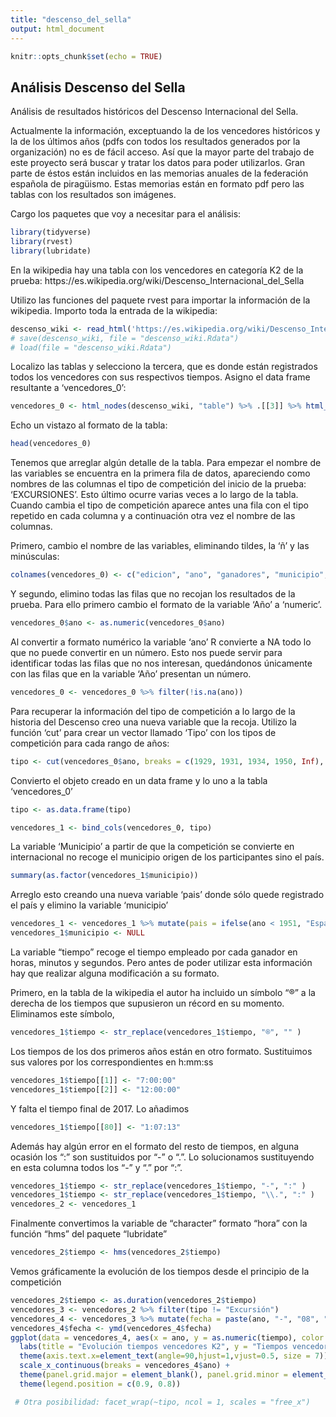 ```yaml
---
title: "descenso_del_sella"
output: html_document
---
```


```r
knitr::opts_chunk$set(echo = TRUE)
```

## Análisis Descenso del Sella

Análisis de resultados históricos del Descenso Internacional del Sella.

Actualmente la información, exceptuando la de los vencedores históricos y la de los últimos años (pdfs con todos los resultados generados por la organización) no es de fácil acceso. Así que la mayor parte del trabajo de este proyecto será buscar y tratar los datos para poder utilizarlos. Gran parte de éstos están incluidos en las memorias anuales de la federación española de piragüismo. Estas memorias están en formato pdf pero las tablas con los resultados son imágenes. 

Cargo los paquetes que voy a necesitar para el análisis:

```r
library(tidyverse)
library(rvest)
library(lubridate)
```

En la wikipedia hay una tabla con los vencedores en categoría K2 de la prueba: https://es.wikipedia.org/wiki/Descenso_Internacional_del_Sella

Utilizo las funciones del paquete rvest para importar la información de la wikipedia.
Importo toda la entrada de la wikipedia:
```r
descenso_wiki <- read_html('https://es.wikipedia.org/wiki/Descenso_Internacional_del_Sella')
# save(descenso_wiki, file = "descenso_wiki.Rdata")
# load(file = "descenso_wiki.Rdata")
```
Localizo las tablas y selecciono la tercera, que es donde están registrados todos los vencedores con sus respectivos tiempos. 
Asigno el data frame resultante a 'vencedores_0':
```r
vencedores_0 <- html_nodes(descenso_wiki, "table") %>% .[[3]] %>% html_table(header = TRUE)

```

Echo un vistazo al formato de la tabla:
```r
head(vencedores_0)
```
Tenemos que arreglar algún detalle de la tabla. Para empezar el nombre de las variables se encuentra en la primera fila de datos, apareciendo como nombres de las columnas el tipo de competición del inicio de la prueba: 'EXCURSIONES'. Esto último ocurre varias veces a lo largo de la tabla. Cuando cambia el tipo de competición aparece antes una fila con el tipo repetido en cada columna y a continuación otra vez el nombre de las columnas.

Primero, cambio el nombre de las variables, eliminando tildes, la 'ñ' y las minúsculas:
``` r
colnames(vencedores_0) <- c("edicion", "ano", "ganadores", "municipio", "tiempo")
```
Y segundo, elimino todas las filas que no recojan los resultados de la prueba.
Para ello primero cambio el formato de la variable 'Año' a 'numeric'.
```r

vencedores_0$ano <- as.numeric(vencedores_0$ano)
```

Al convertir a formato numérico la variable 'ano' R convierte a NA todo lo que no puede convertir en un número. Esto nos puede servir para identificar todas las filas que no nos interesan, quedándonos únicamente con las filas que en la variable 'Año' presentan un número.
```r
vencedores_0 <- vencedores_0 %>% filter(!is.na(ano)) 
```
Para recuperar la información del tipo de competición a lo largo de la historia del Descenso creo una nueva variable que la recoja.
Utilizo la función 'cut' para crear un vector llamado 'Tipo' con los tipos de competición para cada rango de años:
```r
tipo <- cut(vencedores_0$ano, breaks = c(1929, 1931, 1934, 1950, Inf), labels = c("Excursión", "Provincial", "Nacional", "Internacional"))
```
Convierto el objeto creado en un data frame y lo uno a la tabla 'vencedores_0'
```r
tipo <- as.data.frame(tipo)

vencedores_1 <- bind_cols(vencedores_0, tipo)

```
La variable 'Municipio' a partir de  que la competición se convierte en internacional no recoge el municipio origen de los participantes sino el país.
```r
summary(as.factor(vencedores_1$municipio))
```
Arreglo esto creando una nueva variable 'pais' donde sólo quede registrado el país y elimino la variable 'municipio'
```r
vencedores_1 <- vencedores_1 %>% mutate(pais = ifelse(ano < 1951, "España", municipio))
vencedores_1$municipio <- NULL
```
La variable "tiempo" recoge el tiempo empleado por cada ganador en horas, minutos y segundos. Pero antes de poder utilizar esta información hay que realizar alguna modificación a su formato.

Primero, en la tabla de la wikipedia el autor ha incluido un símbolo "®" a la derecha de los tiempos que supusieron un récord en su momento. Eliminamos este símbolo,
```r
vencedores_1$tiempo <- str_replace(vencedores_1$tiempo, "®", "" )
```
Los tiempos de los dos primeros años están en otro formato. Sustituimos sus valores por los correspondientes en h:mm:ss
```r
vencedores_1$tiempo[[1]] <- "7:00:00"
vencedores_1$tiempo[[2]] <- "12:00:00"
```
Y falta el tiempo final de 2017. Lo añadimos
```r
vencedores_1$tiempo[[80]] <- "1:07:13"
```
Además hay algún error en el formato del resto de tiempos, en alguna ocasión los ":" son sustituidos por "-" o ".". Lo solucionamos sustituyendo en esta columna todos los "-" y "." por ":".
```r
vencedores_1$tiempo <- str_replace(vencedores_1$tiempo, "-", ":" )
vencedores_1$tiempo <- str_replace(vencedores_1$tiempo, "\\.", ":" )
vencedores_2 <- vencedores_1
```
Finalmente convertimos la variable de "character" formato "hora" con la función "hms" del paquete "lubridate"
```r
vencedores_2$tiempo <- hms(vencedores_2$tiempo)
```

Vemos gráficamente la evolución de los tiempos desde el principio de la competición
```r
vencedores_2$tiempo <- as.duration(vencedores_2$tiempo)
vencedores_3 <- vencedores_2 %>% filter(tipo != "Excursión")
vencedores_4 <- vencedores_3 %>% mutate(fecha = paste(ano, "-", "08", "-", "01"))
vencedores_4$fecha <- ymd(vencedores_4$fecha)
ggplot(data = vencedores_4, aes(x = ano, y = as.numeric(tiempo), color = tipo)) + geom_line() +
  labs(title = "Evolución tiempos vencedores K2", y = "Tiempos vencedores K2",  x = "Año") +
  theme(axis.text.x=element_text(angle=90,hjust=1,vjust=0.5, size = 7)) +
  scale_x_continuous(breaks = vencedores_4$ano) +
  theme(panel.grid.major = element_blank(), panel.grid.minor = element_blank()) +
  theme(legend.position = c(0.9, 0.8))

 # Otra posibilidad: facet_wrap(~tipo, ncol = 1, scales = "free_x")

```


